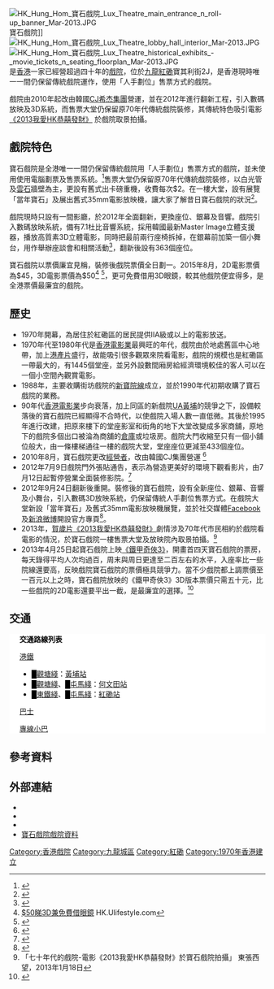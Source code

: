 [[File:HK_Hung_Hom_寶石戲院_Lux_Theatre_main_entrance_n_roll-up_banner_Mar-2013.JPG|thumb]]寶石戲院]]
[[File:HK_Hung_Hom_寶石戲院_Lux_Theatre_lobby_hall_interior_Mar-2013.JPG|thumb]]
[[File:HK_Hung_Hom_寶石戲院_Lux_Theatre_historical_exhibits_-_movie_tickets_n_seating_floorplan_Mar-2013.JPG|thumb]]
{{engname|寶石戲院|Lux Theatre}}是[[香港|香港]]一家已經營超過四十年的[[電影院|戲院]]，位於[[九龍|九龍]][[紅磡|紅磡]]寶其利街2J，是香港現時唯一一間仍保留傳統戲院運作，使用「人手劃位」售票方式的戲院。

戲院由2010年起改由韓國[[CJ希杰集團|CJ希杰集團]]營運，並在2012年進行翻新工程，引入數碼放映及3D系統，而售票大堂仍保留原70年代傳統戲院裝修，其傳統特色吸引電影[[2013我愛HK_恭喜發財|《2013我愛HK恭囍發財》]] 於戲院取景拍攝。

==戲院特色==
寶石戲院是全港唯一一間仍保留傳統戲院用「人手劃位」售票方式的戲院，並未使用使用電腦劃票及售票系統。<ref>{{Cite web |url=http://www.hkfilmblog.com/archives/25562 |title=講。鏟。片 - 寶石戲院之若有所失？ |access-date=2013-02-10 |archive-date=2018-09-28 |archive-url=https://web.archive.org/web/20180928235004/http://www.hkfilmblog.com/archives/25562 |dead-url=no }}</ref>售票大堂仍保留原70年代傳統戲院裝修，以白光管及[[雲石|雲石]]牆壁為主，更設有舊式出卡磅重機，收費每次$2。在一樓大堂，設有展覽「當年寶石」及展出舊式35mm電影放映機，讓大家了解昔日寶石戲院的狀況<ref>{{Cite web |url=http://www.hkfilmblog.com/archives/25336 |title=講。鏟。片 - 寶石戲院開幕實錄 |access-date=2012-10-28 |archive-date=2018-10-10 |archive-url=https://web.archive.org/web/20181010103507/http://www.hkfilmblog.com/archives/25336 |dead-url=no }}</ref>。

戲院現時只設有一間影廳，於2012年全面翻新，更換座位、銀幕及音響。戲院引入數碼放映系統，備有7.1杜比音響系統，採用韓國最新Master Image立體支援器，播放高質素3D立體電影，同時把最前兩行座椅拆掉，在銀幕前加築一個小舞台，用作舉辦座談會和相關活動<ref>{{Cite web |url=http://www.hkfilmart.com/newsread.asp?newsid=4415 |title=香港貿發局 - 香港影視娛樂網 - 寶石戲院完成翻新工程重新開業 |access-date=2013-02-10 |archive-date=2018-10-01 |archive-url=https://web.archive.org/web/20181001063613/http://www.hkfilmart.com/newsread.asp?newsid=4415 |dead-url=no }}</ref>，翻新後設有363個座位。

寶石戲院以票價廉宜見稱，裝修後戲院票價全日劃一。2015年8月，2D電影票價為$45，3D電影票價為$50<ref>[http://hk.ulifestyle.com.hk/spot/detail.html?id=ABdGDVo3BwxZFwNj $50睇3D兼免費借眼鏡] {{Wayback|url=http://hk.ulifestyle.com.hk/spot/detail.html?id=ABdGDVo3BwxZFwNj |date=20170808073903 }}HK.Ulifestyle.com</ref>
<ref>{{Cite web |url=http://www.hkfilmblog.com/archives/25287 |title=講。鏟。片 - 寶石戲院優惠陸續有來 |access-date=2012-10-28 |archive-date=2018-09-28 |archive-url=https://web.archive.org/web/20180928234524/http://www.hkfilmblog.com/archives/25287 |dead-url=no }}</ref>，更可免費借用3D眼鏡，較其他戲院便宜得多，是全港票價最廉宜的戲院。

==歷史==
*1970年開幕，為居住於紅磡區的居民提供IIA級或以上的電影放送。 
*1970年代至1980年代是[[香港電影|香港電影業]]最興旺的年代，戲院由於地處舊區中心地帶，加上[[港產片|港產片]]盛行，故能吸引很多觀眾來院看電影，戲院的規模也是紅磡區一帶最大的，有1445個堂座，並另外設數間廂房給經濟環境較佳的客人可以在一個小空間內觀賞電影。
*1988年，主要收購街坊戲院的[[新寶院線|新寶院線]]成立，並於1990年代初期收購了寶石戲院的業務。
*90年代[[香港電影|香港電影業]]步向衰落，加上同區的新戲院[[娛藝|UA黃埔]]的競爭之下，設備較落後的寶石戲院已經顯得不合時代，以使戲院入場人數一直低微。其後於1995年進行改建，把原來樓下的堂座影室和街角的地下大堂改變成多家商舖，原地下的戲院多個出口被淪為商舖的[[倉庫|倉庫]]或垃圾房。戲院大門收縮至只有一個小舖位般大，由一條樓梯通往一樓的戲院大堂，堂座座位更減至433個座位。
*2010年8月，寶石戲院更改[[經營者|經營者]]，改由韓國CJ集團營運 <ref>{{Cite web |url=http://hk.news.yahoo.com/%E5%82%B3%E7%B5%B1%E6%88%B2%E9%99%A2%E6%96%B0-%E6%98%A0-%E5%83%8F-220614246.html |title=傳統戲院新「映」像 |access-date=2013-04-02 |archive-date=2018-10-03 |archive-url=https://web.archive.org/web/20181003043435/https://hk.news.yahoo.com/%E5%82%B3%E7%B5%B1%E6%88%B2%E9%99%A2%E6%96%B0-%E6%98%A0-%E5%83%8F-220614246.html |dead-url=no }}</ref>
*2012年7月9日戲院門外張貼通告，表示為營造更美好的環境下觀看影片，由7月12日起暫停營業全面裝修影院。<ref>{{Cite web |url=http://www.hkfilmblog.com/archives/23358 |title=講。鏟。片 - 寶石戲院暫停營業 |access-date=2013-02-10 |archive-date=2018-09-28 |archive-url=https://web.archive.org/web/20180928234512/http://www.hkfilmblog.com/archives/23358 |dead-url=no }}</ref>
*2012年9月24日翻新後重開。裝修後的寶石戲院，設有全新座位、銀幕、音響及小舞台，引入數碼3D放映系統，仍保留傳統人手劃位售票方式。在戲院大堂新設「當年寶石」及舊式35mm電影放映機展覽，並於社交媒體[[Facebook|Facebook]]及[[新浪微博|新浪微博]]開設官方專頁<ref>{{Cite web |url=http://www.hkfilmblog.com/archives/24879 |title=講。鏟。片 - 寶石戲院也與時並進 |access-date=2013-02-10 |archive-date=2018-09-28 |archive-url=https://web.archive.org/web/20180928234920/http://www.hkfilmblog.com/archives/24879 |dead-url=no }}</ref>。
*2013年，[[賀歲片|賀歲片]][[2013我愛HK_恭喜發財|《2013我愛HK恭囍發財》]]劇情涉及70年代市民相約於戲院看電影的情況，於寶石戲院一樓售票大堂及放映院內取景拍攝。<ref>「七十年代的戲院-電影《2013我愛HK恭囍發財》於寶石戲院拍攝」 東張西望，2013年1月18日 </ref>
*2013年4月25日起寶石戲院上映[[鋼鐵人3|《鐵甲奇俠3》]]，開畫首四天寶石戲院的票房，每天錄得平均人次均過百，周末與周日更達至二百左右的水平，入座率比一些院線還要高，反映戲院寶石戲院的票價極具競爭力。當不少戲院都上調票價至一百元以上之時，寶石戲院放映的《鐵甲奇俠3》3D版本票價只需五十元，比一些戲院的2D電影還要平出一截，是最廉宜的選擇。<ref>{{Cite web |url=http://www.hkfilmblog.com/archives/28064 |title=講。鏟。片 - 寶石戲院之人山人海 |access-date=2013-05-07 |archive-date=2018-12-01 |archive-url=https://web.archive.org/web/20181201180841/http://www.hkfilmblog.com/archives/28064 |dead-url=no }}</ref>

==交通==
<div class="NavFrame collapsed" style="color: black; background-color: #FFFFFF; margin: 0 auto; padding: 0 10px; text-align: left;"><div class="NavHead" style="background-color: #FFFFFF; margin: 0 auto; padding: 0 10px; font-weight:normal;">'''交通路線列表'''</div><div class="NavContent" style="background-color: #FFFFFF; margin: 0 auto; padding: 0 10px;">
;[[港鐵|港鐵]]
*<font color="{{觀塘綫色彩}}">█</font>[[觀塘綫|觀塘綫]]：[[黃埔站_(香港)|黃埔站]]
*<font color="{{觀塘綫色彩}}">█</font>[[觀塘綫|觀塘綫]]、<font color="{{屯馬綫色彩}}">█</font>[[屯馬綫|屯馬綫]]：[[何文田站|何文田站]]
*<font color="{{東鐵綫色彩}}">█</font>[[東鐵綫|東鐵綫]]、<font color="{{屯馬綫色彩}}">█</font>[[屯馬綫|屯馬綫]]：[[紅磡站|紅磡站]]
;[[香港巴士|巴士]]
{{九龍新界巴士簡單列表|3B|5C|7B|8|11K|11X|15|15X|21|41|45}}
;[[香港小巴|專線小巴]]
{{九龍專線小巴簡單列表|8|8S|13}}
</div></div>

==參考資料==
{{reflist|2}}

==外部連結==
{{commonscat|Lux Theatre, Hong Kong}}
*{{facebook|LuxTheatre}}
*{{weibo|luxtheatre}}
*{{Youtube|user=luxtheatrehongkong}}
*[https://wmoov.com/cinema/details/52 寶石戲院戲院資料] {{Wayback|url=https://wmoov.com/cinema/details/52 |date=20191225114126 }}

[[Category:香港戲院|Category:香港戲院]]
[[Category:九龍城區|Category:九龍城區]]
[[Category:紅磡|Category:紅磡]]
[[Category:1970年香港建立|Category:1970年香港建立]]